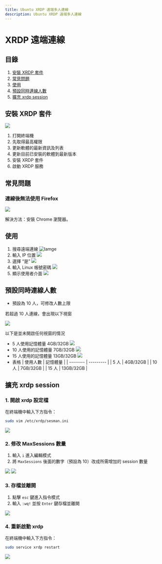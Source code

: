 ```yaml
---
title: Ubuntu XRDP 遠端多人連線
description: Ubuntu XRDP 遠端多人連線
---
```


# XRDP 遠端連線

## 目錄

1. [安裝 XRDP 套件](#安裝-xrdp-套件)
2. [常見問題](#常見問題)
3. [使用](#使用)
4. [預設同時連線人數](#預設同時連線人數)
5. [擴充 xrdp session](#擴充-xrdp-session)

## 安裝 XRDP 套件

![](../img/xrdp1.png)

1. 打開終端機
2. 先取得最高權限
3. 更新軟體的最新資訊及列表
4. 更新目前已安裝的軟體到最新版本
5. 安裝 XRDP 套件
6. 啟動 XRDP 服務

## 常見問題

### 連線後無法使用 Firefox

![](../img/xrdp2.png)

解決方法：安裝 Chrome 瀏覽器。

## 使用

1. 搜尋遠端連線
   ![Iamge](../img/xrdp3.png)
2. 輸入 IP 位置
   ![](../img/xrdp4.png)
3. 選擇 “是”
   ![](../img/xrdp5.png)
4. 輸入 Linux 帳號密碼
   ![](../img/xrdp6.png)
5. 顯示使用者介面
   ![](../img/xrdp7.png)

## 預設同時連線人數

- 預設為 10 人，可修改人數上限

<Callout type='error'>若超過 10 人連線，會出現以下視窗</Callout>

![](../img/xrdp8.png)

<Callout type='warn'>以下是並未開啟任何視窗的情況</Callout>

- 5 人使用記憶體量 4GB/32GB
  ![](../img/xrdp9.png)
- 10 人使用的記憶體量 7GB/32GB
  ![](../img/xrdp10.png)
- 15 人使用的記憶體量 13GB/32GB
  ![](../img/xrdp11.png)
- 表格
  | 使用人數 | 記憶體量 |
  | -------- | --------- |
  | 5 人 | 4GB/32GB |
  | 10 人 | 7GB/32GB |
  | 15 人 | 13GB/32GB |

## 擴充 xrdp session

### 1. 開啟 xrdp 設定檔

在終端機中輸入下方指令：

```bash
sudo vim /etc/xrdp/sesman.ini
```

![](../img/xrdp12.png)

### 2. 修改 MaxSessions 數量

1. 輸入 `i` 進入編輯模式
2. 將 `MaxSessions` 後面的數字（預設為 10）改成所需增加的 session 數量

![](../img/xrdp13.png)
![](../img/xrdp14.png)

### 3. 存檔並離開

1. 點擊 `esc` 鍵進入指令模式
2. 輸入 `:wq!` 並按 `Enter` 鍵存檔並離開

![](../img/xrdp15.png)

### 4. 重新啟動 xrdp

在終端機中輸入下方指令：

```bash
sudo service xrdp restart
```

![](../img/xrdp16.png)

